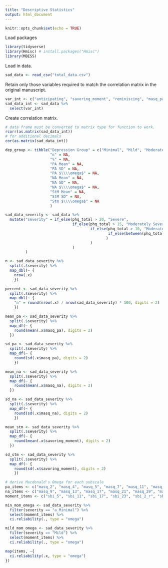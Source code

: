 ```yaml
---
title: "Descriptive Statistics"
output: html_document
---
```


```r
knitr::opts_chunk$set(echo = TRUE)
```

Load packages
```r
library(tidyverse)
library(Hmisc) # install.packages("Hmisc")
library(MBESS)
```

Load in data.

```r
sad_data <- read_csv("total_data.csv")
```

Retain only those variables required to match the correlation matrix in the original manuscript.

```r
var_int <- c("anticipating", "savoring_moment", "reminiscing", "masq_pa", "masq_na", "masq_aa", "phq_total", "pswq_total")
sad_data_int <- sad_data %>% 
  select(var_int)
```

Create correlation matrix.

```r
# data frame must be converted to matrix type for function to work.
rcorr(as.matrix(sad_data_int))
# for additional decimals
cor(as.matrix(sad_data_int))
```

```r
dep_group <- tibble("Depression Group" = c("Minimal", "Mild", "Moderate", "Moderately Severe", "Severe"),
                    "n" = NA,
                    "%" = NA,
                    "PA Mean" = NA,
                    "PA SD" = NA,
                    "PA $\\\\omega$" = NA,
                    "NA Mean" = NA,
                    "NA SD" = NA,
                    "NA $\\\\omega$" = NA,
                    "StM Mean" = NA,
                    "StM SD" = NA,
                    "Stm $\\\\omega$" = NA
                    )
```

```r
sad_data_severity <- sad_data %>% 
  mutate("severity" = if_else(phq_total > 20, "Severe", 
                              if_else(phq_total > 15, "Moderately Severe",
                                      if_else(phq_total > 10, "Moderate",
                                              if_else(between(phq_total, 5, 9), "Mild", "a_Minimal")
                                             )
                                      )
                              )
         )
```

```r
n <- sad_data_severity %>%
  split(.$severity) %>% 
  map_dbl(~ {
    nrow(.x)
    })

percent <- sad_data_severity %>%
  split(.$severity) %>% 
  map_dbl(~ {
    "n" = round(nrow(.x) / nrow(sad_data_severity) * 100, digits = 2)
    })

mean_pa <- sad_data_severity %>% 
  split(.$severity) %>% 
  map_df(~ {
    round(mean(.x$masq_pa), digits = 2)
  })

sd_pa <- sad_data_severity %>% 
  split(.$severity) %>% 
  map_df(~ { 
    round(sd(.x$masq_pa), digits = 2)
    })

mean_na <- sad_data_severity %>% 
  split(.$severity) %>% 
  map_df(~ {
    round(mean(.x$masq_na), digits = 2)
  })

sd_na <- sad_data_severity %>% 
  split(.$severity) %>% 
  map_df(~ { 
    round(sd(.x$masq_na), digits = 2)
    })

mean_stm <- sad_data_severity %>% 
  split(.$severity) %>% 
  map_df(~ {
    round(mean(.x$savoring_moment), digits = 2)
  })

sd_stm <- sad_data_severity %>% 
  split(.$severity) %>% 
  map_df(~ { 
    round(sd(.x$savoring_moment), digits = 2)
    })
```

```r
# derive Macdonald's Omega for each subscale
pa_items <- c("masq_2", "masq_4", "masq_5", "masq_7", "masq_11", "masq_14", "masq_19", "masq_23", "masq_26", "masq_28", "masq_32", "masq_34", "masq_36", "masq_37")
na_items <- c("masq_9", "masq_13", "masq_17", "masq_21", "masq_29", "masq_30", "masq_35", "masq_38")
moment_items <- c("sbi_5", "sbi_11", "sbi_17", "sbi_23", "sbi_2_r", "sbi_8_r", "sbi_14_r", "sbi_20_r")

min_mom_omega <- sad_data_severity %>%
  filter(severity == "a_Minimal") %>%
  select(moment_items) %>% 
  ci.reliability(., type = "omega")

mild_mom_omega <- sad_data_severity %>% 
  filter(severity == "Mild") %>% 
  select(moment_items) %>% 
  ci.reliability(., type = "omega")

map(items, ~{
  ci.reliability(.x, type = "omega")
})
```

